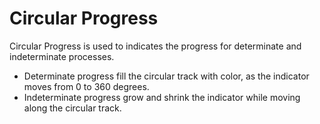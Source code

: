 
# Circular Progress

Circular Progress is used to indicates the progress for determinate and
indeterminate processes.

- Determinate progress fill the circular track with color, as the indicator
  moves from 0 to 360 degrees.
- Indeterminate progress grow and shrink the indicator while moving along the
  circular track.

